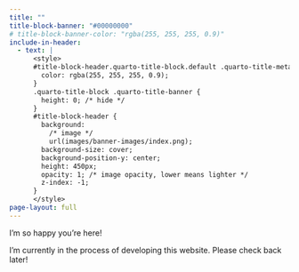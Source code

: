 ```yaml
---
title: ""
title-block-banner: "#00000000"
# title-block-banner-color: "rgba(255, 255, 255, 0.9)"
include-in-header:
  - text: |
      <style>
      #title-block-header.quarto-title-block.default .quarto-title-meta {
        color: rgba(255, 255, 255, 0.9);
      }
      .quarto-title-block .quarto-title-banner {
        height: 0; /* hide */
      }
      #title-block-header {
        background: 
          /* image */ 
          url(images/banner-images/index.png);
        background-size: cover;
        background-position-y: center;
        height: 450px;
        opacity: 1; /* image opacity, lower means lighter */
        z-index: -1;
      }
      </style>
page-layout: full
---
```


<!-- ![](images/banner-images/index.svg) -->

I'm so happy you're here!

I'm currently in the process of developing this website. Please check back later!

<!-- test -->
<!-- Google tag (gtag.js) -->
<script async src="https://www.googletagmanager.com/gtag/js?id=G-78H09DJ36Z"></script>
<script>
  window.dataLayer = window.dataLayer || [];
  function gtag(){dataLayer.push(arguments);}
  gtag('js', new Date());

  gtag('config', 'G-78H09DJ36Z');
</script>
